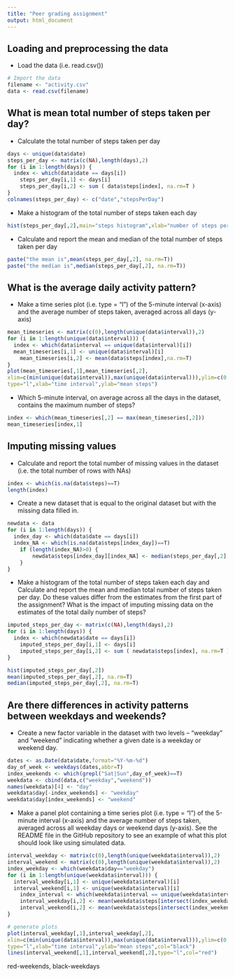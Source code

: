 ```yaml
---
title: "Peer grading assignment"
output: html_document
---
```


## Loading and preprocessing the data
* Load the data (i.e. read.csv())
```r
# Import the data
filename <- "activity.csv"
data <- read.csv(filename)
```
   
## What is mean total number of steps taken per day?
* Calculate the total number of steps taken per day
```r
days <- unique(data$date)
steps_per_day <- matrix(c(NA),length(days),2)
for (i in 1:length(days)) {
  index <- which(data$date == days[i])
	steps_per_day[i,1] <- days[i]
	steps_per_day[i,2] <- sum ( data$steps[index], na.rm=T )
}
colnames(steps_per_day) <- c("date","stepsPerDay")
```

* Make a histogram of the total number of steps taken each day
```r
hist(steps_per_day[,2],main="steps histogram",xlab="number of steps per day")
```


* Calculate and report the mean and median of the total number of steps taken per day
```r
paste("the mean is",mean(steps_per_day[,2], na.rm=T))
paste("the median is",median(steps_per_day[,2], na.rm=T))
```

## What is the average daily activity pattern?

* Make a time series plot (i.e. type = "l") of the 5-minute interval (x-axis) and the average number of steps taken, averaged across all days (y-axis)
```r
mean_timeseries <- matrix(c(0),length(unique(data$interval)),2)
for (i in 1:length(unique(data$interval))) {
  index <- which(data$interval == unique(data$interval)[i])
  mean_timeseries[i,1] <- unique(data$interval)[i]
	mean_timeseries[i,2] <- mean(data$steps[index],na.rm=T)
}
plot(mean_timeseries[,1],mean_timeseries[,2],
xlim=c(min(unique(data$interval)),max(unique(data$interval))),ylim=c(0,250),
type="l",xlab="time interval",ylab="mean steps")
```

* Which 5-minute interval, on average across all the days in the dataset, contains the maximum number of steps?
```r
index <- which(mean_timeseries[,2] == max(mean_timeseries[,2]))
mean_timeseries[index,1]
```

## Imputing missing values

* Calculate and report the total number of missing values in the dataset (i.e. the total number of rows with NAs)
```r
index <- which(is.na(data$steps)==T)
length(index)
```

* Create a new dataset that is equal to the original dataset but with the missing data filled in.
```r
newdata <- data
for (i in 1:length(days)) {
  index_day <- which(data$date == days[i])
  index_NA <- which(is.na(data$steps[index_day])==T)
	if (length(index_NA)>0) {
		newdata$steps[index_day][index_NA] <- median(steps_per_day[,2], na.rm=T)
	}
}
```

* Make a histogram of the total number of steps taken each day and Calculate and report the mean and median total number of steps taken per day. Do these values differ from the estimates from the first part of the assignment? What is the impact of imputing missing data on the estimates of the total daily number of steps?
```r
imputed_steps_per_day <- matrix(c(NA),length(days),2)
for (i in 1:length(days)) {
  index <- which(newdata$date == days[i])
	imputed_steps_per_day[i,1] <- days[i]
	imputed_steps_per_day[i,2] <- sum ( newdata$steps[index], na.rm=T )
}

hist(imputed_steps_per_day[,2])
mean(imputed_steps_per_day[,2], na.rm=T)
median(imputed_steps_per_day[,2], na.rm=T)
```

## Are there differences in activity patterns between weekdays and weekends?

* Create a new factor variable in the dataset with two levels – “weekday” and “weekend” indicating whether a given date is a weekday or weekend day.
```r
dates <- as.Date(data$date,format="%Y-%m-%d")
day_of_week <- weekdays(dates,abbr=T)
index_weekends <- which(grepl("Sat|Sun",day_of_week)==T)
weekdata <- cbind(data,c("weekday","weekend"))
names(weekdata)[4] <- "day"
weekdata$day[-index_weekends] <- "weekday"
weekdata$day[index_weekends] <- "weekend"
```

* Make a panel plot containing a time series plot (i.e. type = "l") of the 5-minute interval (x-axis) and the average number of steps taken, averaged across all weekday days or weekend days (y-axis). See the README file in the GitHub repository to see an example of what this plot should look like using simulated data.
```r
interval_weekday <- matrix(c(0),length(unique(weekdata$interval)),2)
interval_weekend <- matrix(c(0),length(unique(weekdata$interval)),2)
index_weekday <- which(weekdata$day=="weekday")
for (i in 1:length(unique(weekdata$interval))) {
  interval_weekday[i,1] <- unique(weekdata$interval)[i]
  interval_weekend[i,1] <- unique(weekdata$interval)[i]
	index_interval <- which(weekdata$interval == unique(weekdata$interval)[i])
	interval_weekday[i,2] <- mean(weekdata$steps[intersect(index_weekday,index_interval)],na.rm=T)
	interval_weekend[i,2] <- mean(weekdata$steps[intersect(index_weekends,index_interval)],na.rm=T)
}

# generate plots
plot(interval_weekday[,1],interval_weekday[,2],
xlim=c(min(unique(data$interval)),max(unique(data$interval))),ylim=c(0,250),
type="l",xlab="time interval",ylab="mean steps",col="black")
lines(interval_weekend[,1],interval_weekend[,2],type="l",col="red")
```
red-weekends, black-weekdays

